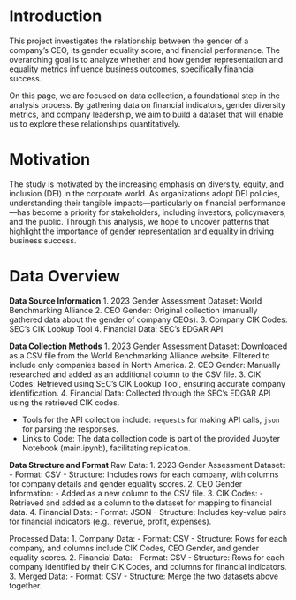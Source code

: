# Introduction

This project investigates the relationship between the gender of a company's CEO, its gender equality score, and financial performance. The overarching goal is to analyze whether and how gender representation and equality metrics influence business outcomes, specifically financial success.

On this page, we are focused on data collection, a foundational step in the analysis process. By gathering data on financial indicators, gender diversity metrics, and company leadership, we aim to build a dataset that will enable us to explore these relationships quantitatively.


# Motivation

The study is motivated by the increasing emphasis on diversity, equity, and inclusion (DEI) in the corporate world. As organizations adopt DEI policies, understanding their tangible impacts—particularly on financial performance—has become a priority for stakeholders, including investors, policymakers, and the public. Through this analysis, we hope to uncover patterns that highlight the importance of gender representation and equality in driving business success.


# Data Overview

**Data Source Information**
1. 2023 Gender Assessment Dataset: World Benchmarking Alliance
2. CEO Gender: Original collection (manually gathered data about the gender of company CEOs).
3. Company CIK Codes: SEC’s CIK Lookup Tool
4. Financial Data: SEC’s EDGAR API

**Data Collection Methods**
1. 2023 Gender Assessment Dataset: Downloaded as a CSV file from the World Benchmarking Alliance website. Filtered to include only companies based in North America.
2. CEO Gender: Manually researched and added as an additional column to the CSV file.
3. CIK Codes: Retrieved using SEC’s CIK Lookup Tool, ensuring accurate company identification.
4. Financial Data: Collected through the SEC’s EDGAR API using the retrieved CIK codes.

- Tools for the API collection include: `requests` for making API calls, `json` for parsing the responses.
- Links to Code: The data collection code is part of the provided Jupyter Notebook (main.ipynb), facilitating replication.

**Data Structure and Format**
Raw Data:
1. 2023 Gender Assessment Dataset:
- Format: CSV
- Structure: Includes rows for each company, with columns for company details and gender equality scores.
2. CEO Gender Information:
- Added as a new column to the CSV file.
3. CIK Codes:
- Retrieved and added as a column to the dataset for mapping to financial data.
4. Financial Data:
- Format: JSON
- Structure: Includes key-value pairs for financial indicators (e.g., revenue, profit, expenses).

Processed Data:
1. Company Data:
- Format: CSV
- Structure: Rows for each company, and columns include CIK Codes, CEO Gender, and gender equality scores.
2. Financial Data:
- Format: CSV
- Structure: Rows for each company identified by their CIK Codes, and columns for financial indicators.
3. Merged Data:
- Format: CSV
- Structure: Merge the two datasets above together.
